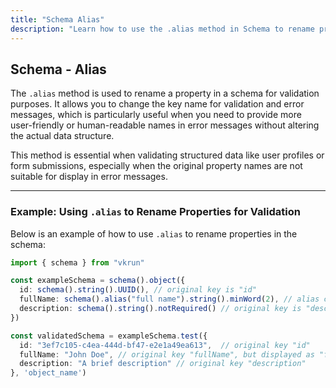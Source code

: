 ```yaml
---
title: "Schema Alias"
description: "Learn how to use the .alias method in Schema to rename properties for validation and error messages."
---
```


## Schema - Alias

The `.alias` method is used to rename a property in a schema for validation purposes. It allows you to change the key name for validation and error messages, which is particularly useful when you need to provide more user-friendly or human-readable names in error messages without altering the actual data structure.

This method is essential when validating structured data like user profiles or form submissions, especially when the original property names are not suitable for display in error messages.

---

### Example: Using `.alias` to Rename Properties for Validation

Below is an example of how to use `.alias` to rename properties in the schema:

```ts
import { schema } from "vkrun"

const exampleSchema = schema().object({
  id: schema().string().UUID(), // original key is "id"
  fullName: schema().alias("full name").string().minWord(2), // alias changes key name to "full name"
  description: schema().string().notRequired() // original key is "description"
})

const validatedSchema = exampleSchema.test({
  id: "3ef7c105-c4ea-444d-bf47-e2e1a49ea613",  // original key "id"
  fullName: "John Doe", // original key "fullName", but displayed as "full name"
  description: "A brief description" // original key "description"
}, 'object_name')
```